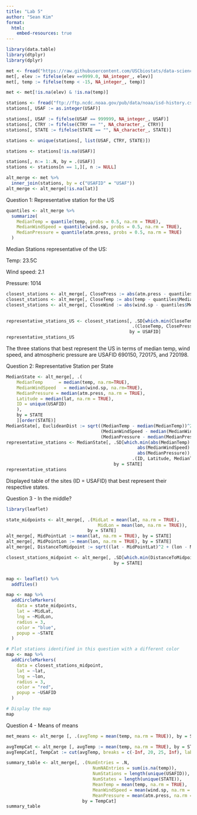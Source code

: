 ```yaml
---
title: "Lab 5"
author: "Sean Kim"
format:
  html:
    embed-resources: true
---
```


```r
library(data.table)
library(dtplyr)
library(dplyr)
```

```r
met <- fread("https://raw.githubusercontent.com/USCbiostats/data-science-data/master/02_met/met_all.gz")
met[, elev := fifelse(elev ==9999.0, NA_integer_, elev)]
met[, temp := fifelse(temp < -15, NA_integer_, temp)]

met <- met[!is.na(elev) & !is.na(temp)]
```

```r
stations <- fread("ftp://ftp.ncdc.noaa.gov/pub/data/noaa/isd-history.csv")
stations[, USAF := as.integer(USAF)]

stations[, USAF := fifelse(USAF == 999999, NA_integer_, USAF)]
stations[, CTRY := fifelse(CTRY == "", NA_character_, CTRY)]
stations[, STATE := fifelse(STATE == "", NA_character_, STATE)]

stations <- unique(stations[, list(USAF, CTRY, STATE)])

stations <- stations[!is.na(USAF)]

stations[, n:= 1:.N, by = .(USAF)]
stations <- stations[n == 1,][, n := NULL]
```

```r
alt_merge <- met %>%
  inner_join(stations, by = c("USAFID" = "USAF"))
alt_merge <- alt_merge[!is.na(lat)]
```

Question 1: Representative station for the US

```r
quantiles <- alt_merge %>%
  summarize(
    MedianTemp = quantile(temp, probs = 0.5, na.rm = TRUE),
    MedianWindSpeed = quantile(wind.sp, probs = 0.5, na.rm = TRUE),
    MedianPressure = quantile(atm.press, probs = 0.5, na.rm = TRUE)
  )
```

Median Stations representative of the US:

Temp: 23.5C

Wind speed: 2.1

Pressure: 1014

```r
closest_stations <- alt_merge[, ClosePress := abs(atm.press - quantiles$MedianPressure)]
closest_stations <- alt_merge[, CloseTemp := abs(temp - quantiles$MedianTemp)]
closest_stations <- alt_merge[, CloseWind := abs(wind.sp - quantiles$MedianWindSpeed)]
                            

representative_stations_US <- closest_stations[, .SD[which.min(CloseTemp + ClosePress + CloseWind),
                                                .(CloseTemp, ClosePress, CloseWind)],
                                               by = USAFID]
representative_stations_US
```

The three stations that best represent the US in terms of median temp, wind speed, and atmospheric pressure are USAFID 690150, 720175, and 720198.

Question 2: Representative Station per State

```r
MedianState <- alt_merge[, .(
    MedianTemp      = median(temp, na.rm=TRUE),
    MedianWindSpeed   = median(wind.sp, na.rm=TRUE),
    MedianPressure = median(atm.press, na.rm = TRUE), 
    Latitude = median(lat, na.rm = TRUE), 
    ID = unique(USAFID)
    ),
    by = STATE
    ][order(STATE)]
MedianState[, EuclideanDist := sqrt((MedianTemp - median(MedianTemp))^2 +
                                    (MedianWindSpeed - median(MedianWindSpeed))^2 +
                                    (MedianPressure - median(MedianPressure))^2)]
representative_stations <- MedianState[, .SD[which.min(abs(MedianTemp) + 
                                                  abs(MedianWindSpeed) + 
                                                  abs(MedianPressure)), 
                                                .(ID, Latitude, MedianTemp, MedianWindSpeed, MedianPressure)],
                                         by = STATE]
representative_stations
```

Displayed table of the sites (ID = USAFID) that best represent their respective states.

Question 3 - In the middle?

```r
library(leaflet)
```

```r
state_midpoints <- alt_merge[, .(MidLat = mean(lat, na.rm = TRUE),
                                   MidLon = mean(lon, na.rm = TRUE)),
                               by = STATE]
alt_merge[, MidPointLat := mean(lat, na.rm = TRUE), by = STATE]
alt_merge[, MidPointLon := mean(lon, na.rm = TRUE), by = STATE]
alt_merge[, DistanceToMidpoint := sqrt((lat - MidPointLat)^2 + (lon - MidPointLon)^2)]

closest_stations_midpoint <- alt_merge[, .SD[which.min(DistanceToMidpoint)],
                                         by = STATE]


map <- leaflet() %>%
  addTiles()

map <- map %>%
  addCircleMarkers(
    data = state_midpoints,
    lat = ~MidLat,
    lng = ~MidLon,
    radius = 3,
    color = "blue",
    popup = ~STATE
  )

# Plot stations identified in this question with a different color
map <- map %>%
  addCircleMarkers(
    data = closest_stations_midpoint,
    lat = ~lat,
    lng = ~lon,
    radius = 3,
    color = "red",
    popup = ~USAFID
  )

# Display the map
map
```

Question 4 - Means of means

```r
met_means <- alt_merge [, .(avgTemp = mean(temp, na.rm = TRUE)), by = STATE]

avgTempCat <- alt_merge [, avgTemp := mean(temp, na.rm = TRUE), by = STATE]
avgTempCat[, TempCat := cut(avgTemp, breaks = c(-Inf, 20, 25, Inf), labels = c("Low", "Mid", "High"))]

summary_table <- alt_merge[, .(NumEntries = .N,
                                 NumNAEntries = sum(is.na(temp)),
                                 NumStations = length(unique(USAFID)),
                                 NumStates = length(unique(STATE)),
                                 MeanTemp = mean(temp, na.rm = TRUE),
                                 MeanWindSpeed = mean(wind.sp, na.rm = TRUE),
                                 MeanPressure = mean(atm.press, na.rm = TRUE)),
                             by = TempCat]
summary_table
```
